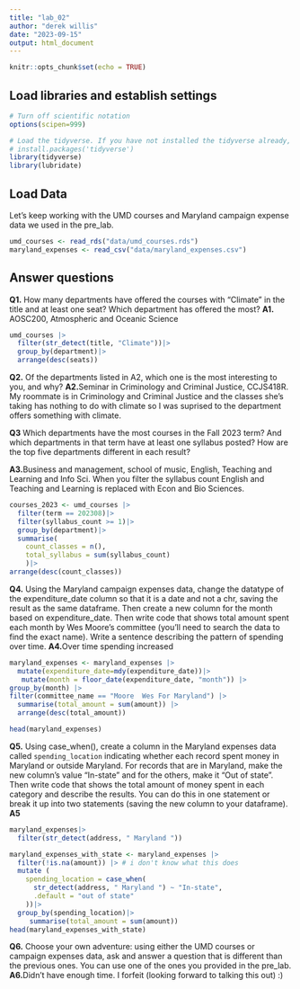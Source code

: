 ```yaml
---
title: "lab_02"
author: "derek willis"
date: "2023-09-15"
output: html_document
---
```


```r
knitr::opts_chunk$set(echo = TRUE)
```

## Load libraries and establish settings

```r
# Turn off scientific notation
options(scipen=999)

# Load the tidyverse. If you have not installed the tidyverse already, remove the # from the next line and run it first.  
# install.packages('tidyverse')
library(tidyverse)
library(lubridate)
```

## Load Data

Let's keep working with the UMD courses and Maryland campaign expense data we used in the pre_lab.

```r
umd_courses <- read_rds("data/umd_courses.rds")
maryland_expenses <- read_csv("data/maryland_expenses.csv")
```

## Answer questions

**Q1.** How many departments have offered the courses with "Climate" in the title and at least one seat? Which department has offered the most?
**A1.** AOSC200, Atmospheric and Oceanic Science

```r
umd_courses |>
  filter(str_detect(title, "Climate"))|>
  group_by(department)|>
  arrange(desc(seats))

```

**Q2.** Of the departments listed in A2, which one is the most interesting to you, and why?
**A2.**Seminar in Criminology and Criminal Justice, CCJS418R. My roommate is in Criminology and Criminal Justice and the classes she's taking has nothing to do with climate so I was suprised to the department offers something with climate. 


**Q3** Which departments have the most courses in the Fall 2023 term? And which departments in that term have at least one syllabus posted? How are the top five departments different in each result?

**A3.**Business and management, school of music, English, Teaching and Learning and Info Sci. When you filter the syllabus count English and Teaching and Learning is replaced with Econ and Bio Sciences. 

```r
courses_2023 <- umd_courses |>
  filter(term == 202308)|>
  filter(syllabus_count >= 1)|>
  group_by(department)|>
  summarise(
    count_classes = n(),
    total_syllabus = sum(syllabus_count)
    )|>
arrange(desc(count_classes))
```

**Q4.** Using the Maryland campaign expenses data, change the datatype of the expenditure_date column so that it is a date and not a chr, saving the result as the same dataframe. Then create a new column for the month based on expenditure_date. Then write code that shows total amount spent each month by Wes Moore's committee (you'll need to search the data to find the exact name). Write a sentence describing the pattern of spending over time.
**A4.**Over time spending increased

```r
maryland_expenses <- maryland_expenses |> 
  mutate(expenditure_date=mdy(expenditure_date))|>
   mutate(month = floor_date(expenditure_date, "month")) |>
group_by(month) |>
filter(committee_name == "Moore  Wes For Maryland") |>
  summarise(total_amount = sum(amount)) |>
  arrange(desc(total_amount))

head(maryland_expenses)
```

**Q5.** Using case_when(), create a column in the Maryland expenses data called `spending_location` indicating whether each record spent money in Maryland or outside Maryland. For records that are in Maryland, make the new column's value "In-state" and for the others, make it "Out of state". Then write code that shows the total amount of money spent in each category and describe the results. You can do this in one statement or break it up into two statements (saving the new column to your dataframe).
**A5**

```r

maryland_expenses|>
  filter(str_detect(address, " Maryland "))

maryland_expenses_with_state <- maryland_expenses |>
  filter(!is.na(amount)) |> # i don't know what this does
  mutate (
    spending_location = case_when(
      str_detect(address, " Maryland ") ~ "In-state",
      .default = "out of state"
    ))|>
  group_by(spending_location)|>
     summarise(total_amount = sum(amount))
head(maryland_expenses_with_state)
```


**Q6.** Choose your own adventure: using either the UMD courses or campaign expenses data, ask and answer a question that is different than the previous ones. You can use one of the ones you provided in the pre_lab.
**A6.**Didn't have enough time. I forfeit (looking forward to talking this out) :)

```r
```

